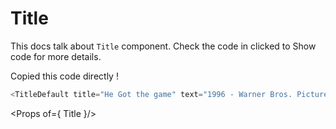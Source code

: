

<Meta title="Atoms | Title" component={TitleDefault} />

# Title

This docs talk about `Title` component. Check the code in clicked to Show code for more details.

<Preview>
  <Story 
    name="Title"
    parameters={{
        design: {
        type: 'figma',
        url: 'https://www.figma.com/file/8RQyaZMzX69cDcejSonfEb/Projet-Hetic-SCHOOL?node-id=298%3A0'
    }
    }}
    >
      <TitleDefault title="He Got the game" text="1996 - Warner Bros. Pictures"/>
  </Story>
</Preview>

Copied this code directly !

  ```javascript
  <TitleDefault title="He Got the game" text="1996 - Warner Bros. Pictures">Default Title</TitleDefault>
  ```


<Props of={ Title }/>